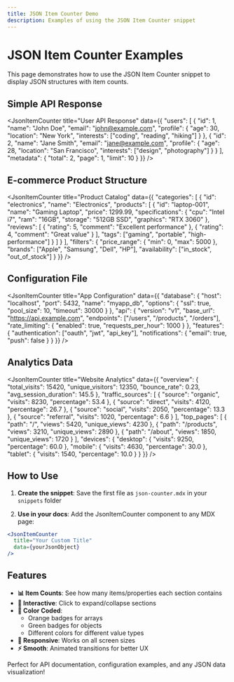 ```yaml
---
title: JSON Item Counter Demo
description: Examples of using the JSON Item Counter snippet
---
```


# JSON Item Counter Examples

This page demonstrates how to use the JSON Item Counter snippet to display JSON structures with item counts.

## Simple API Response

<JsonItemCounter 
  title="User API Response"
  data={{
    "users": [
      {
        "id": 1,
        "name": "John Doe",
        "email": "john@example.com",
        "profile": {
          "age": 30,
          "location": "New York",
          "interests": ["coding", "reading", "hiking"]
        }
      },
      {
        "id": 2,
        "name": "Jane Smith", 
        "email": "jane@example.com",
        "profile": {
          "age": 28,
          "location": "San Francisco",
          "interests": ["design", "photography"]
        }
      }
    ],
    "metadata": {
      "total": 2,
      "page": 1,
      "limit": 10
    }
  }}
/>

## E-commerce Product Structure

<JsonItemCounter 
  title="Product Catalog"
  data={{
    "categories": [
      {
        "id": "electronics",
        "name": "Electronics",
        "products": [
          {
            "id": "laptop-001",
            "name": "Gaming Laptop",
            "price": 1299.99,
            "specifications": {
              "cpu": "Intel i7",
              "ram": "16GB",
              "storage": "512GB SSD",
              "graphics": "RTX 3060"
            },
            "reviews": [
              {
                "rating": 5,
                "comment": "Excellent performance"
              },
              {
                "rating": 4,
                "comment": "Great value"
              }
            ],
            "tags": ["gaming", "portable", "high-performance"]
          }
        ]
      }
    ],
    "filters": {
      "price_range": {
        "min": 0,
        "max": 5000
      },
      "brands": ["Apple", "Samsung", "Dell", "HP"],
      "availability": ["in_stock", "out_of_stock"]
    }
  }}
/>

## Configuration File

<JsonItemCounter 
  title="App Configuration"
  data={{
    "database": {
      "host": "localhost",
      "port": 5432,
      "name": "myapp_db",
      "options": {
        "ssl": true,
        "pool_size": 10,
        "timeout": 30000
      }
    },
    "api": {
      "version": "v1",
      "base_url": "https://api.example.com",
      "endpoints": ["/users", "/products", "/orders"],
      "rate_limiting": {
        "enabled": true,
        "requests_per_hour": 1000
      }
    },
    "features": {
      "authentication": ["oauth", "jwt", "api_key"],
      "notifications": {
        "email": true,
        "push": false
      }
    }
  }}
/>

## Analytics Data

<JsonItemCounter 
  title="Website Analytics"
  data={{
    "overview": {
      "total_visits": 15420,
      "unique_visitors": 12350,
      "bounce_rate": 0.23,
      "avg_session_duration": 145.5
    },
    "traffic_sources": [
      {
        "source": "organic",
        "visits": 8230,
        "percentage": 53.4
      },
      {
        "source": "direct",
        "visits": 4120,
        "percentage": 26.7
      },
      {
        "source": "social",
        "visits": 2050,
        "percentage": 13.3
      },
      {
        "source": "referral",
        "visits": 1020,
        "percentage": 6.6
      }
    ],
    "top_pages": [
      {
        "path": "/",
        "views": 5420,
        "unique_views": 4230
      },
      {
        "path": "/products",
        "views": 3210,
        "unique_views": 2890
      },
      {
        "path": "/about",
        "views": 1850,
        "unique_views": 1720
      }
    ],
    "devices": {
      "desktop": {
        "visits": 9250,
        "percentage": 60.0
      },
      "mobile": {
        "visits": 4630,
        "percentage": 30.0
      },
      "tablet": {
        "visits": 1540,
        "percentage": 10.0
      }
    }
  }}
/>

## How to Use

1. **Create the snippet**: Save the first file as `json-counter.mdx` in your `snippets` folder

2. **Use in your docs**: Add the JsonItemCounter component to any MDX page:

```jsx
<JsonItemCounter 
  title="Your Custom Title"
  data={yourJsonObject}
/>
```

## Features

- **📊 Item Counts**: See how many items/properties each section contains
- **🎯 Interactive**: Click to expand/collapse sections
- **🎨 Color Coded**: 
  - Orange badges for arrays
  - Green badges for objects
  - Different colors for different value types
- **📱 Responsive**: Works on all screen sizes
- **⚡ Smooth**: Animated transitions for better UX

Perfect for API documentation, configuration examples, and any JSON data visualization!